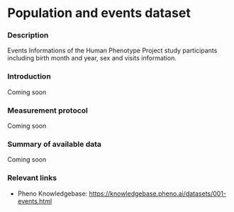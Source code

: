 # Population and events dataset

### Description
Events Informations of the Human Phenotype Project study participants including birth month and year, sex and visits information.

### Introduction
Coming soon

### Measurement protocol
Coming soon

### Summary of available data
Coming soon

### Relevant links
* Pheno Knowledgebase: https://knowledgebase.pheno.ai/datasets/001-events.html

